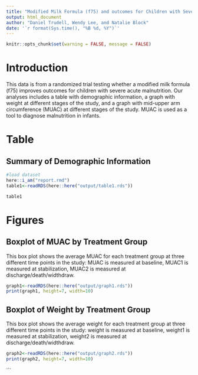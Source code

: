 ```yaml
---
title: "Modified Milk Formula (f75) and outcomes for Children with Severe Acute Malnutrition"
output: html_document
author: "Daniel Trudell, Wendy Lee, and Natalie Block"
date: '`r format(Sys.time(), "%B %d, %Y")`'
---
```


```r
knitr::opts_chunk$set(warning = FALSE, message = FALSE) 
```

# Introduction
This data is from a randomized trial testing whether a modified milk formula (f75) improves outcomes for children with severe acute malnutrition. Our analyses includes a table with demographic information, a graph with weight at different stages of the study, and a graph with mid-upper arm circumference (MUAC) at different stages of the study. MUAC is used as a tool to diagnose malnutrition in infants.


# Table
## Summary of Demographic Information
```r
#load dataset
here::i_am("report.rmd")
table1<-readRDS(here::here("output/table1.rds"))

table1
```

# Figures
## Boxplot of MUAC by Treatment Group
This box plot shows the average MUAC for each treatment group at three different time points in the study: MUAC is measured at baseline, MUAC1 is measured at stabilization, MUAC2 is measured at discharge/death/widthdraw.

```r
graph1<-readRDS(here::here("output/graph1.rds"))
print(graph1, height=7, width=10)
```

## Boxplot of Weight by Treatment Group
This box plot shows the average weight for each treatment group at three different time points in the study: weight is measured at baseline, weight1 is measured at stabilization, weight2 is measured at discharge/death/widthdraw.

```r
graph2<-readRDS(here::here("output/graph2.rds"))
print(graph2, height=7, width=10)
```
```